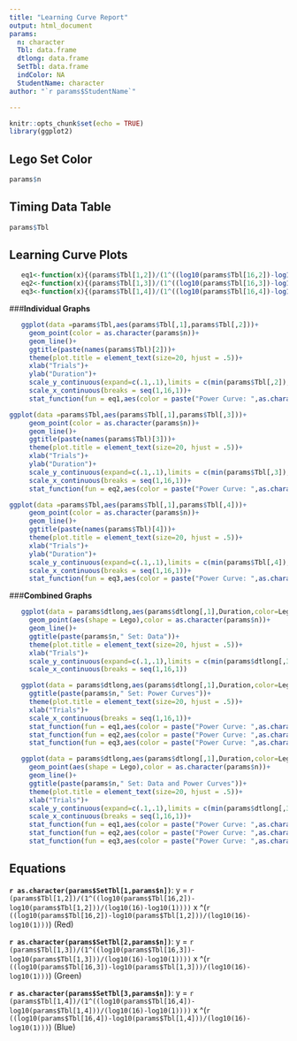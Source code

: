 ---
title: "Learning Curve Report"
output: html_document
params: 
  n: character
  Tbl: data.frame
  dtlong: data.frame
  SetTbl: data.frame
  indColor: NA
  StudentName: character
author: "`r params$StudentName`"

---

```{r setup, include=FALSE}
knitr::opts_chunk$set(echo = TRUE)
library(ggplot2)
```

## Lego Set Color 

```{r echo=FALSE}
params$n
```

## Timing Data Table

```{r echo=FALSE}
params$Tbl
```


## Learning Curve Plots

```{r echo=FALSE, warning=FALSE, include=FALSE}
   eq1<-function(x){(params$Tbl[1,2])/(1^((log10(params$Tbl[16,2])-log10(params$Tbl[1,2]))/(log10(16)-log10(1))))*x^((log10(params$Tbl[16,2])-log10(params$Tbl[1,2]))/(log10(16)-log10(1)))}
   eq2<-function(x){(params$Tbl[1,3])/(1^((log10(params$Tbl[16,3])-log10(params$Tbl[1,3]))/(log10(16)-log10(1))))*x^((log10(params$Tbl[16,3])-log10(params$Tbl[1,3]))/(log10(16)-log10(1)))}
   eq3<-function(x){(params$Tbl[1,4])/(1^((log10(params$Tbl[16,4])-log10(params$Tbl[1,4]))/(log10(16)-log10(1))))*x^((log10(params$Tbl[16,4])-log10(params$Tbl[1,4]))/(log10(16)-log10(1)))}
```  


###**Individual Graphs**

```{r echo=FALSE,warning=FALSE,message=FALSE}
   ggplot(data =params$Tbl,aes(params$Tbl[,1],params$Tbl[,2]))+
     geom_point(color = as.character(params$n))+
     geom_line()+
     ggtitle(paste(names(params$Tbl)[2]))+
     theme(plot.title = element_text(size=20, hjust = .5))+
     xlab("Trials")+
     ylab("Duration")+
     scale_y_continuous(expand=c(.1,.1),limits = c(min(params$Tbl[,2]),NA))+
     scale_x_continuous(breaks = seq(1,16,1))+
     stat_function(fun = eq1,aes(color = paste("Power Curve: ",as.character(params$SetTbl[1,params$n]))),color = "magenta3")
```


```{r echo=FALSE,warning=FALSE,message=FALSE}
ggplot(data =params$Tbl,aes(params$Tbl[,1],params$Tbl[,3]))+
     geom_point(color = as.character(params$n))+
     geom_line()+
     ggtitle(paste(names(params$Tbl)[3]))+
     theme(plot.title = element_text(size=20, hjust = .5))+
     xlab("Trials")+
     ylab("Duration")+
     scale_y_continuous(expand=c(.1,.1),limits = c(min(params$Tbl[,3]),NA))+
     scale_x_continuous(breaks = seq(1,16,1))+
     stat_function(fun = eq2,aes(color = paste("Power Curve: ",as.character(params$SetTbl[1,params$n]))),color = "magenta3")
```


```{r echo=FALSE,warning=FALSE,message=FALSE}
ggplot(data =params$Tbl,aes(params$Tbl[,1],params$Tbl[,4]))+
     geom_point(color = as.character(params$n))+
     geom_line()+
     ggtitle(paste(names(params$Tbl)[4]))+
     theme(plot.title = element_text(size=20, hjust = .5))+
     xlab("Trials")+
     ylab("Duration")+
     scale_y_continuous(expand=c(.1,.1),limits = c(min(params$Tbl[,4]),NA))+
     scale_x_continuous(breaks = seq(1,16,1))+
     stat_function(fun = eq3,aes(color = paste("Power Curve: ",as.character(params$SetTbl[1,params$n]))),color = "magenta3")
```


###**Combined Graphs**

```{r echo=FALSE,warning=FALSE,message=FALSE}
   ggplot(data = params$dtlong,aes(params$dtlong[,1],Duration,color=Lego))+
     geom_point(aes(shape = Lego),color = as.character(params$n))+
     geom_line()+
     ggtitle(paste(params$n," Set: Data"))+
     theme(plot.title = element_text(size=20, hjust = .5))+
     xlab("Trials")+
     scale_y_continuous(expand=c(.1,.1),limits = c(min(params$dtlong[,3]),NA))+
     scale_x_continuous(breaks = seq(1,16,1))
```


```{r echo=FALSE,warning=FALSE,message=FALSE}
   ggplot(data = params$dtlong,aes(params$dtlong[,1],Duration,color=Lego))+
     ggtitle(paste(params$n," Set: Power Curves"))+
     theme(plot.title = element_text(size=20, hjust = .5))+
     xlab("Trials")+
     scale_x_continuous(breaks = seq(1,16,1))+
     stat_function(fun = eq1,aes(color = paste("Power Curve: ",as.character(params$SetTbl[1,params$n]))))+
     stat_function(fun = eq2,aes(color = paste("Power Curve: ",as.character(params$SetTbl[2,params$n]))))+
     stat_function(fun = eq3,aes(color = paste("Power Curve: ",as.character(params$SetTbl[3,params$n]))))

```


```{r echo=FALSE,warning=FALSE,message=FALSE}
   ggplot(data = params$dtlong,aes(params$dtlong[,1],Duration,color=Lego))+
     geom_point(aes(shape = Lego),color = as.character(params$n))+
     geom_line()+
     ggtitle(paste(params$n," Set: Data and Power Curves"))+
     theme(plot.title = element_text(size=20, hjust = .5))+
     xlab("Trials")+
     scale_y_continuous(expand=c(.1,.1),limits = c(min(params$dtlong[,3]),NA))+
     scale_x_continuous(breaks = seq(1,16,1))+
     stat_function(fun = eq1,aes(color = paste("Power Curve: ",as.character(params$SetTbl[1,params$n]))),color = "#F8766D")+
     stat_function(fun = eq2,aes(color = paste("Power Curve: ",as.character(params$SetTbl[2,params$n]))),color = "limegreen")+
     stat_function(fun = eq3,aes(color = paste("Power Curve: ",as.character(params$SetTbl[3,params$n]))),color = "#00BFC4")
```



## Equations

**`r as.character(params$SetTbl[1,params$n])`**: y = `r (params$Tbl[1,2])/(1^((log10(params$Tbl[16,2])-log10(params$Tbl[1,2]))/(log10(16)-log10(1))))` x ^(`r ((log10(params$Tbl[16,2])-log10(params$Tbl[1,2]))/(log10(16)-log10(1)))`) (Red)

**`r as.character(params$SetTbl[2,params$n])`**: y = `r (params$Tbl[1,3])/(1^((log10(params$Tbl[16,3])-log10(params$Tbl[1,3]))/(log10(16)-log10(1))))` x ^(`r ((log10(params$Tbl[16,3])-log10(params$Tbl[1,3]))/(log10(16)-log10(1)))`) (Green)

**`r as.character(params$SetTbl[3,params$n])`**: y = `r (params$Tbl[1,4])/(1^((log10(params$Tbl[16,4])-log10(params$Tbl[1,4]))/(log10(16)-log10(1))))` x ^(`r ((log10(params$Tbl[16,4])-log10(params$Tbl[1,4]))/(log10(16)-log10(1)))`) (Blue)




